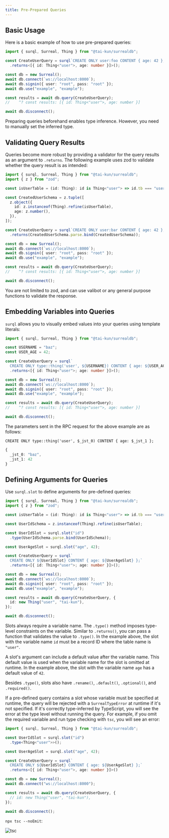 ```yaml
---
title: Pre-Prepared Queries
---
```


## Basic Usage

Here is a basic example of how to use pre-prepared queries:

```ts
import { surql, Surreal, Thing } from "@tai-kun/surrealdb";

const CreateUserQuery = surql`CREATE ONLY user:foo CONTENT { age: 42 };`
  .returns<[{ id: Thing<"user">, age: number }]>();

const db = new Surreal();
await db.connect(`ws://localhost:8000`);
await db.signin({ user: "root", pass: "root" });
await db.use("example", "example");

const results = await db.query(CreateUserQuery);
//    ^? const results: [{ id: Thing<"user">, age: number }]

await db.disconnect();
```

Preparing queries beforehand enables type inference. However, you need to manually set the inferred type.

## Validating Query Results

Queries become more robust by providing a validator for the query results as an argument to `.returns`. The following example uses zod to validate whether the query result is as intended:

```ts
import { surql, Surreal, Thing } from "@tai-kun/surrealdb";
import { z } from "zod";

const isUserTable = (id: Thing): id is Thing<"user"> => id.tb === "user";

const CreatedUserSchema = z.tuple([
  z.object({
    id: z.instanceof(Thing).refine(isUserTable),
    age: z.number(),
  }),
]);

const CreateUserQuery = surql`CREATE ONLY user:bar CONTENT { age: 42 };`
  .returns(CreatedUserSchema.parse.bind(CreatedUserSchema));

const db = new Surreal();
await db.connect(`ws://localhost:8000`);
await db.signin({ user: "root", pass: "root" });
await db.use("example", "example");

const results = await db.query(CreateUserQuery);
//    ^? const results: [{ id: Thing<"user">, age: number }]

await db.disconnect();
```

You are not limited to zod, and can use valibot or any general purpose functions to validate the response.

## Embedding Variables into Queries

`surql` allows you to visually embed values into your queries using template literals:

```ts
import { surql, Surreal, Thing } from "@tai-kun/surrealdb";

const USERNAME = "baz";
const USER_AGE = 42;

const CreateUserQuery = surql`
  CREATE ONLY type::thing('user', ${USERNAME}) CONTENT { age: ${USER_AGE} };`
  .returns<[{ id: Thing<"user">; age: number }]>();

const db = new Surreal();
await db.connect(`ws://localhost:8000`);
await db.signin({ user: "root", pass: "root" });
await db.use("example", "example");

const results = await db.query(CreateUserQuery);
//    ^? const results: [{ id: Thing<"user">, age: number }]

await db.disconnect();
```

The parameters sent in the RPC request for the above example are as follows:

```text
CREATE ONLY type::thing('user', $_jst_0) CONTENT { age: $_jst_1 };
```

```ts
{
  _jst_0: "baz",
  _jst_1: 42
}
```

## Defining Arguments for Queries

Use `surql.slot` to define arguments for pre-defined queries:

```ts
import { surql, Surreal, Thing } from "@tai-kun/surrealdb";
import { z } from "zod";

const isUserTable = (id: Thing): id is Thing<"user"> => id.tb === "user";

const UserIdSchema = z.instanceof(Thing).refine(isUserTable);

const UserIdSlot = surql.slot("id")
  .type(UserIdSchema.parse.bind(UserIdSchema));

const UserAgeSlot = surql.slot("age", 42);

const CreateUserQuery = surql`
  CREATE ONLY ${UserIdSlot} CONTENT { age: ${UserAgeSlot} };`
  .returns<[{ id: Thing<"user">; age: number }]>();

const db = new Surreal();
await db.connect(`ws://localhost:8000`);
await db.signin({ user: "root", pass: "root" });
await db.use("example", "example");

const results = await db.query(CreateUserQuery, {
  id: new Thing("user", "tai-kun"),
});

await db.disconnect();
```

Slots always require a variable name. The `.type()` method imposes type-level constraints on the variable. Similar to `.returns()`, you can pass a function that validates the value to `.type()`. In the example above, the slot with the variable name `id` must be a record ID where the table name is `"user"`.

A slot's argument can include a default value after the variable name. This default value is used when the variable name for the slot is omitted at runtime. In the example above, the slot with the variable name `age` has a default value of `42`.

Besides `.type()`, slots also have `.rename()`, `.default()`, `.optional()`, and `.required()`.

If a pre-defined query contains a slot whose variable must be specified at runtime, the query will be rejected with a `SurrealTypeError` at runtime if it's not specified. If it's correctly type-inferred by TypeScript, you will see the error at the type level without running the query. For example, if you omit the required variable and run type checking with `tsc`, you will see an error:

```ts
import { surql, Surreal, Thing } from "@tai-kun/surrealdb";

const UserIdSlot = surql.slot("id")
  .type<Thing<"user">>();

const UserAgeSlot = surql.slot("age", 42);

const CreateUserQuery = surql`
  CREATE ONLY ${UserIdSlot} CONTENT { age: ${UserAgeSlot} };`
  .returns<[{ id: Thing<"user">, age: number }]>()

const db = new Surreal();
await db.connect("ws://localhost:8000");

const results = await db.query(CreateUserQuery, {
  // id: new Thing("user", "tai-kun"),
});

await db.disconnect();
```

`npx tsc --noEmit`:

![tsc](./tsc.png)
